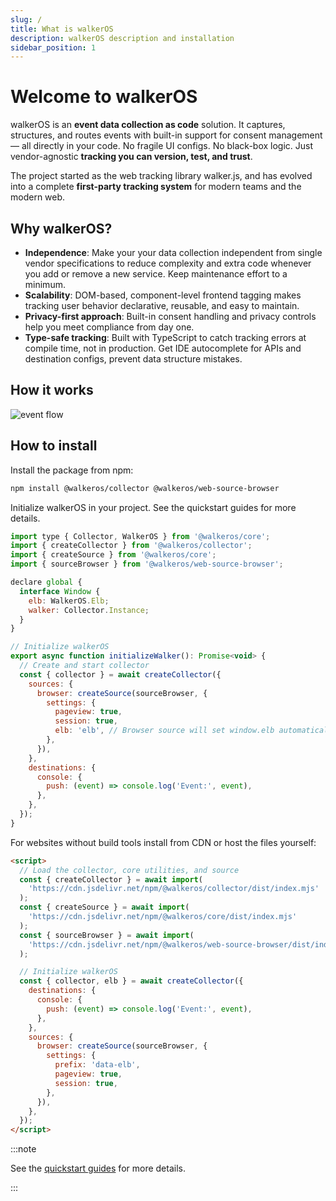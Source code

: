 ```yaml
---
slug: /
title: What is walkerOS
description: walkerOS description and installation
sidebar_position: 1
---
```



# Welcome to walkerOS

walkerOS is an **event data collection as code** solution. It captures,
structures, and routes events with built-in support for consent management — all
directly in your code. No fragile UI configs. No black-box logic. Just
vendor-agnostic **tracking you can version, test, and trust**.

The project started as the web tracking library walker.js, and has evolved into
a complete **first-party tracking system** for modern teams and the modern web.

## Why walkerOS?

- **Independence**: Make your your data collection independent from single
  vendor specifications to reduce complexity and extra code whenever you add or
  remove a new service. Keep maintenance effort to a minimum.
- **Scalability**: DOM-based, component-level frontend tagging makes tracking
  user behavior declarative, reusable, and easy to maintain.
- **Privacy-first approach**: Built-in consent handling and privacy controls
  help you meet compliance from day one.
- **Type-safe tracking**: Built with TypeScript to catch tracking errors at
  compile time, not in production. Get IDE autocomplete for APIs and destination
  configs, prevent data structure mistakes.

## How it works

![event flow](/diagrams/walkerosflowdark.png)

## How to install

<Tabs>
  <TabItem value="npm" label="npm" default>

Install the package from npm:

```bash
npm install @walkeros/collector @walkeros/web-source-browser
```

Initialize walkerOS in your project. See the quickstart guides for more details.

```javascript
import type { Collector, WalkerOS } from '@walkeros/core';
import { createCollector } from '@walkeros/collector';
import { createSource } from '@walkeros/core';
import { sourceBrowser } from '@walkeros/web-source-browser';

declare global {
  interface Window {
    elb: WalkerOS.Elb;
    walker: Collector.Instance;
  }
}

// Initialize walkerOS
export async function initializeWalker(): Promise<void> {
  // Create and start collector
  const { collector } = await createCollector({
    sources: {
      browser: createSource(sourceBrowser, {
        settings: {
          pageview: true,
          session: true,
          elb: 'elb', // Browser source will set window.elb automatically
        },
      }),
    },
    destinations: {
      console: {
        push: (event) => console.log('Event:', event),
      },
    },
  });
}
```

  </TabItem>
  <TabItem value="script" label="script">

For websites without build tools install from CDN or host the files yourself:

```html
<script>
  // Load the collector, core utilities, and source
  const { createCollector } = await import(
    'https://cdn.jsdelivr.net/npm/@walkeros/collector/dist/index.mjs'
  );
  const { createSource } = await import(
    'https://cdn.jsdelivr.net/npm/@walkeros/core/dist/index.mjs'
  );
  const { sourceBrowser } = await import(
    'https://cdn.jsdelivr.net/npm/@walkeros/web-source-browser/dist/index.mjs'
  );

  // Initialize walkerOS
  const { collector, elb } = await createCollector({
    destinations: {
      console: {
        push: (event) => console.log('Event:', event),
      },
    },
    sources: {
      browser: createSource(sourceBrowser, {
        settings: {
          prefix: 'data-elb',
          pageview: true,
          session: true,
        },
      }),
    },
  });
</script>
```

  </TabItem>
</Tabs>

:::note

See the [quickstart guides](./getting-started/quickstart/) for more details.

:::
